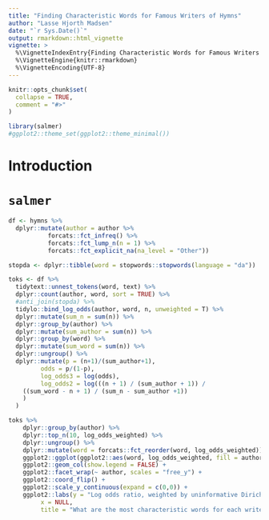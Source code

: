 ```yaml
---
title: "Finding Characteristic Words for Famous Writers of Hymns"
author: "Lasse Hjorth Madsen"
date: "`r Sys.Date()`" 
output: rmarkdown::html_vignette
vignette: >
  %\VignetteIndexEntry{Finding Characteristic Words for Famous Writers of Hymns}
  %\VignetteEngine{knitr::rmarkdown}
  %\VignetteEncoding{UTF-8}
---
```


```r
knitr::opts_chunk$set(
  collapse = TRUE,
  comment = "#>"
)
```

```r
library(salmer)
#ggplot2::theme_set(ggplot2::theme_minimal())
```

# Introduction

# `salmer`

```r
df <- hymns %>% 
  dplyr::mutate(author = author %>% 
           forcats::fct_infreq() %>% 
           forcats::fct_lump_n(n = 1) %>% 
           forcats::fct_explicit_na(na_level = "Other"))
```

```r
stopda <- dplyr::tibble(word = stopwords::stopwords(language = "da"))

toks <- df %>% 
  tidytext::unnest_tokens(word, text) %>% 
  dplyr::count(author, word, sort = TRUE) %>% 
  #anti_join(stopda) %>% 
  tidylo::bind_log_odds(author, word, n, unweighted = T) %>% 
  dplyr::mutate(sum_n = sum(n)) %>% 
  dplyr::group_by(author) %>% 
  dplyr::mutate(sum_author = sum(n)) %>% 
  dplyr::group_by(word) %>% 
  dplyr::mutate(sum_word = sum(n)) %>% 
  dplyr::ungroup() %>% 
  dplyr::mutate(p = (n+1)/(sum_author+1),
         odds = p/(1-p),
         log_odds3 = log(odds),
         log_odds2 = log(((n + 1) / (sum_author + 1)) / 
    ((sum_word - n + 1) / (sum_n - sum_author +1))
    )
  )
```

```r
toks %>%
    dplyr::group_by(author) %>%
    dplyr::top_n(10, log_odds_weighted) %>%
    dplyr::ungroup() %>%
    dplyr::mutate(word = forcats::fct_reorder(word, log_odds_weighted)) %>%
    ggplot2::ggplot(ggplot2::aes(word, log_odds_weighted, fill = author)) +
    ggplot2::geom_col(show.legend = FALSE) +
    ggplot2::facet_wrap(~ author, scales = "free_y") +
    ggplot2::coord_flip() +
    ggplot2::scale_y_continuous(expand = c(0,0)) +
    ggplot2::labs(y = "Log odds ratio, weighted by uninformative Dirichlet prior",
         x = NULL,
         title = "What are the most characteristic words for each writer?")
```


